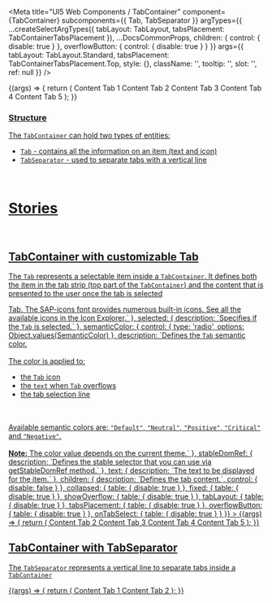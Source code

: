 
<Meta
  title="UI5 Web Components / TabContainer"
  component={TabContainer}
  subcomponents={{ Tab, TabSeparator }}
  argTypes={{
    ...createSelectArgTypes({ tabLayout: TabLayout, tabsPlacement: TabContainerTabsPlacement }),
    ...DocsCommonProps,
    children: { control: { disable: true } },
    overflowButton: { control: { disable: true } }
  }}
  args={{
    tabLayout: TabLayout.Standard,
    tabsPlacement: TabContainerTabsPlacement.Top,
    style: {},
    className: '',
    tooltip: '',
    slot: '',
    ref: null
  }}
/>

<DocsHeader />

<Canvas>
  <Story name="Default">
    {(args) => {
      return (
        <TabContainer {...args}>
          <Tab text="Tab One" icon="menu" selected additionalText="5">
            Content Tab 1
          </Tab>
          <Tab text="Tab Two" icon="activities" additionalText="20">
            Content Tab 2
          </Tab>
          <Tab text="Tab Three" icon="add">
            Content Tab 3
          </Tab>
          <Tab text="Tab Four" icon="employee">
            Content Tab 4
          </Tab>
          <Tab text="Tab Five" icon="settings">
            Content Tab 5
          </Tab>
        </TabContainer>
      );
    }}
  </Story>
</Canvas>

<ArgsTable story="Default" />

<div style={{ fontFamily: 'var(--sapFontFamily)', fontSize: 'var(--sapFontSize)', color: 'var(--sapTextColor)' }}>
    <h3 id="structure" tabindex="-1">
    <a aria-hidden="true" href="#structure" tabindex="-1" target="_self" class="css-yi0p10" />
    Structure
  </h3>
  The <code>TabContainer</code> can hold two types of entities:
  <ul>
    <li>
      <code>Tab</code> - contains all the information on an item (text and icon)
    </li>
    <li>
      <code>TabSeparator</code> - used to separate tabs with a vertical line
    </li>
  </ul>
</div>

<br />

# Stories

<br />

## TabContainer with customizable Tab

The <code>Tab</code> represents a selectable item inside a <code>TabContainer</code>. It defines both the item in the
tab strip (top part of the <code>TabContainer</code>) and the content that is presented to the user once the tab is
selected

<Canvas>
  <Story
    name="with customizable Tab"
    args={{
      additionalText: '10',
      disabled: false,
      icon: 'sys-monitor',
      selected: true,
      semanticColor: SemanticColor.Positive,
      text: 'Customizable Tab',
      children: 'Tab Content'
    }}
    argTypes={{
      additionalText: { description: `Represents the "additionalText" text, which is displayed in the tab filter.` },
      disabled: { description: `Enabled items can be selected.` },
      icon: {
        description: `Defines the icon source URI to be displayed as graphical element within the <code>Tab</code>. The SAP-icons font provides numerous built-in icons. See all the available icons in the <ui5-link target="_blank" href="https://openui5.hana.ondemand.com/test-resources/sap/m/demokit/iconExplorer/webapp/index.html" class="api-table-content-cell-link">Icon Explorer</ui5-link>.`
      },
      selected: { description: `Specifies if the <code>Tab</code> is selected.` },
      semanticColor: {
        control: { type: 'radio', options: Object.values(SemanticColor) },
        description: `Defines the <code>Tab</code> semantic color. <br><br> The color is applied to: <ul> <li>the <code>Tab</code> icon</li> <li>the <code>text</code> when <code>Tab</code> overflows</li> <li>the tab selection line</li> </ul><br/><br/>Available semantic colors are: <code>"Default"</code>, <code>"Neutral"</code>, <code>"Positive"</code>, <code>"Critical"</code> and <code>"Negative"</code>.<br/><br/><b>Note:</b> The color value depends on the current theme.`
      },
      stableDomRef: { description: `Defines the stable selector that you can use via getStableDomRef method.` },
      text: { description: `The text to be displayed for the item.` },
      children: { description: `Defines the tab content.`, control: { disable: false } },
      collapsed: { table: { disable: true } },
      fixed: { table: { disable: true } },
      showOverflow: { table: { disable: true } },
      tabLayout: { table: { disable: true } },
      tabsPlacement: { table: { disable: true } },
      overflowButton: { table: { disable: true } },
      onTabSelect: { table: { disable: true } }
    }}
  >
    {(args) => {
      return (
        <TabContainer {...args}>
          <Tab {...args} />
          <Tab text="Tab 2" icon="activities">
            Content Tab 2
          </Tab>
          <Tab text="Tab 3" icon="add">
            Content Tab 3
          </Tab>
          <Tab text="Tab 4" icon="employee">
            Content Tab 4
          </Tab>
          <Tab text="Tab 5" icon="settings">
            Content Tab 5
          </Tab>
        </TabContainer>
      );
    }}
  </Story>
</Canvas>

<ArgsTable story="with customizable Tab" />

<br />

## TabContainer with TabSeparator

The <code>TabSeparator</code> represents a vertical line to separate tabs inside a <code>TabContainer</code>

<Canvas>
  <Story name="with TabSeparator">
    {(args) => {
      return (
        <TabContainer {...args}>
          <Tab text="Tab One" icon="menu" selected additionalText="5">
            Content Tab 1
          </Tab>
          <TabSeparator />
          <Tab text="Tab Two" icon="activities" additionalText="20">
            Content Tab 2
          </Tab>
        </TabContainer>
      );
    }}
  </Story>
</Canvas>
